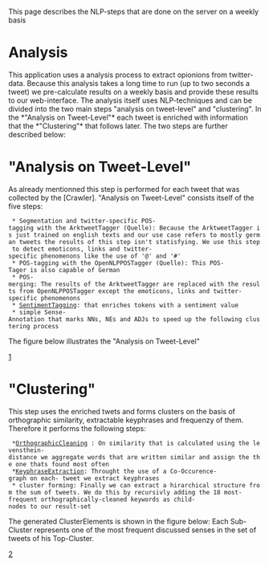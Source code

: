 This page describes the NLP-steps that are done on the server on a weekly basis

= Analysis=

This application uses a analysis process to extract opionions from twitter-data. Because this analysis takes a long time to run (up to two seconds a tweet) we pre-calculate results on a weekly basis and provide these results to our web-interface. 
The analysis itself uses NLP-techniques and can be divided into the two main steps "analysis on tweet-level" and "clustering". 
In the *"Analysis on Tweet-Level"* each tweet is enriched with information that the *"Clustering"* that follows later. The two steps are further described below:


= "Analysis on Tweet-Level"=

As already mentionned this step is performed for each tweet that was collected by the [Crawler]. "Analysis on Tweet-Level" consists itself of the five steps:

  * Segmentation and twitter-specific POS-tagging with the ArktweetTagger (Quelle): Because the ArktweetTagger is just trained on english texts and our use case refers to mostly german tweets the results of this step isn't statisfying. We use this step to detect emoticons, links and twitter-specific phenomenons like the use of '@' and '#'
  * POS-tagging with the OpenNLPPOSTagger (Quelle): This POS-Tager is also capable of German
  * POS-merging: The results of the ArktweetTagger are replaced with the results from OpenNLPPOSTagger except the emoticons, links and twitter-specific phenomenons
  * [[SentimentTagging]]: that enriches tokens with a sentiment value
  * simple Sense-Annotation that marks NNs, NEs and ADJs to speed up the following clustering process

The figure below illustrates the "Analysis on Tweet-Level"

[http://www-stud.uni-due.de/~sfmiwoja/BilderFoPro/Analyse.png]

= "Clustering"=
This step uses the enriched twets and forms clusters on the basis of orthographic similarity, extractable keyphrases and frequenzy of them. Therefore it performs the following steps:

  *[[OrthographicCleaning]] : On similarity that is calculated using the levensthein-distance we aggregate words that are written similar and assign the the one thats found most often
  *[[KeyphraseExtraction]]: Throught the use of a Co-Occurence-graph on each- tweet we extract keyphrases
  * cluster forming: Finally we can extract a hirarchical structure from the sum of tweets. We do this by recursivly adding the 18 most-frequent orthographically-cleaned keywords as child-nodes to our result-set

The generated ClusterElements is shown in the figure below:
Each Sub-Cluster represents one of the most frequent discussed senses in the set of tweets of his Top-Cluster.

[http://www-stud.uni-due.de/~sfmiwoja/BilderFoPro/ClusterElement.png]